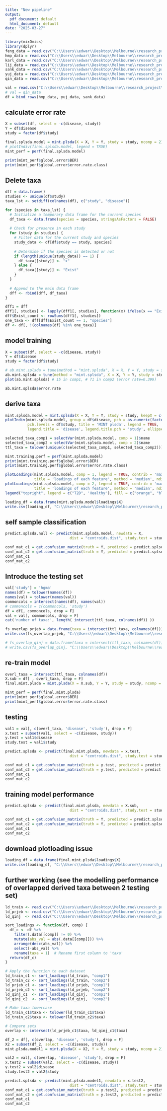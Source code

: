 ---
title: "New pipeline"
output:
  pdf_document: default
  html_document: default
date: "2025-03-27"
---

```{r setup, include=FALSE}
library(mixOmics)
library(dplyr)
feng_data = read.csv("C:\\Users\\edwar\\Desktop\\Melbourne\\research_project\\curated_metagenomics\\single_study\\feng_data_lf.csv")
hmp_data = read.csv("C:\\Users\\edwar\\Desktop\\Melbourne\\research_project\\curated_metagenomics\\single_study\\hmp_data_lf.csv")
karl_data = read.csv("C:\\Users\\edwar\\Desktop\\Melbourne\\research_project\\curated_metagenomics\\single_study\\karl_data_lf.csv")
lij_data = read.csv("C:\\Users\\edwar\\Desktop\\Melbourne\\research_project\\curated_metagenomics\\single_study\\lij_data_lf.csv")
sank_data = read.csv("C:\\Users\\edwar\\Desktop\\Melbourne\\research_project\\curated_metagenomics\\single_study\\sank_data_lf.csv")
yuj_data = read.csv("C:\\Users\\edwar\\Desktop\\Melbourne\\research_project\\curated_metagenomics\\single_study\\yuj_data_lf.csv")
qin_data = read.csv("C:\\Users\\edwar\\Desktop\\Melbourne\\research_project\\curated_metagenomics\\single_study\\qin_data_lfv1.csv")

val = read.csv("C:\\Users\\edwar\\Desktop\\Melbourne\\research_project\\HGMA_data\\BioProject_PRJEB1786_v1.csv")
# val = qin_data
df = bind_rows(hmp_data, yuj_data, sank_data)

```

## calculate error rate
```{r}
X = subset(df, select = -c(disease, study))
Y = df$disease
study = factor(df$study)

final.splsda.model = mint.plsda(X = X, Y = Y, study = study, ncomp = 2)
# plotIndiv(final.splsda.model, legend = TRUE)
mint_perf = perf(final.splsda.model)

print(mint_perf$global.error$BER)
print(mint_perf$global.error$error.rate.class)
```



## Delete taxa
```{r cars}
dff = data.frame()
studies <- unique(df$study)
taxa_lst <- setdiff(colnames(df), c("study", "disease"))

for (species in taxa_lst) {
  # Initialize a temporary data frame for the current species
  df_taxa <- data.frame(species = species, stringsAsFactors = FALSE)
  
  # Check for presence in each study
  for (study in studies) {
    # Filter data for the current study and species
    study_data <- df[df$study == study, species]
    
    # Determine if the species is detected or not
    if (length(unique(study_data)) == 1) {
      df_taxa[[study]] <- "x"
    } else {
      df_taxa[[study]] <- "Exist"
    }
  }
  
  # Append to the main data frame
  dff <- rbind(dff, df_taxa)
}

dff1 = dff
dff1[, studies] <- lapply(dff1[, studies], function(x) ifelse(x == "Exist", 1, 0))
dff$Exist_count <- rowSums(dff1[, studies])
one_taxa <- dff[dff$Exist_count == 1, "species"]
df <- df[, !(colnames(df) %in% one_taxa)]
```

## model training
```{r cars}
X = subset(df, select = -c(disease, study))
Y = df$disease
study = factor(df$study)
```

``` {r}
# ab.mint.splsda = tune(method = "mint.splsda", X = X, Y = Y, study = study, ncomp = 1, test.keepX = seq(10, ncol(X), 1), dist = "centroids.dist")  # 15
ab.mint.splsda = tune(method = "mint.splsda", X = X, Y = Y, study = study, ncomp = 2, test.keepX = seq(10, ncol(X), 1), already.tested.X = 15, dist = "centroids.dist")
plot(ab.mint.splsda) # 15 in comp1, # 71 in comp2 (error rate=0.399)
```

```{r}
ab.mint.splsda$error.rate
```



## derive taxa
```{r}
mint.splsda.model = mint.splsda(X = X, Y = Y, study = study, keepX = c(15, 71))
plotIndiv(mint.splsda.model, group = df$disease, pch = as.numeric(factor(df$study))+13,
          pch.levels = df$study, title = 'MINT plsda', legend = TRUE, 
          legend.title = 'disease', legend.title.pch = 'study', ellipse = T)

selected_taxa_comp1 = selectVar(mint.splsda.model, comp = 1)$name
selected_taxa_comp2 = selectVar(mint.splsda.model, comp = 2)$name
ttl_taxa = tolower(unique(c(selected_taxa_comp1, selected_taxa_comp2)))

mint.training.perf = perf(mint.splsda.model)
print(mint.training.perf$global.error$BER)
print(mint.training.perf$global.error$error.rate.class)

plotLoadings(mint.splsda.model, comp = 1, legend = TRUE, contrib = 'max',
             title = 'loadings of each feature', method = 'median', ndisplay = 20)
plotLoadings(mint.splsda.model, comp = 2, legend = TRUE, contrib = 'max',
             title = 'loadings of each feature', method = 'median', ndisplay = 20)
legend("topright", legend = c("T2D", 'Healthy'), fill = c("orange", "blue"))
```
```{r}
loading_df = data.frame(mint.splsda.model$loadings$X)
write.csv(loading_df, "C:\\Users\\edwar\\Desktop\\Melbourne\\research_project\\loadings_training_FS.csv", row.names = T)
```

## self sample classification
```{r}
predict.splsda.null <- predict(mint.splsda.model, newdata = X, 
                             dist = "centroids.dist", study.test = study)

conf_mat_c1 = get.confusion_matrix(truth = Y, predicted = predict.splsda.null$class$centroids.dist[, 1])
conf_mat_c2 = get.confusion_matrix(truth = Y, predicted = predict.splsda.null$class$centroids.dist[, 2])
conf_mat_c1
conf_mat_c2
```



## Introduce the testing set
```{r pressure, echo=FALSE}
val['study'] = 'hgma'
names(df) = tolower(names(df))
names(val) = tolower(names(val))
commoncols = intersect(names(df), names(val))
# commoncols = c(commoncols, 'study')
df = df[, commoncols, drop = F]
val = val[, commoncols, drop = F]
cat('number of taxa:', length( intersect(ttl_taxa, colnames(df)) ))

```

```{r}
fs_overlap_prjeb = data.frame(taxa = intersect(ttl_taxa, colnames(df)))
write.csv(fs_overlap_prjeb, "C:\\Users\\edwar\\Desktop\\Melbourne\\research_project\\fs_prjeb_overl.csv", row.names = F)

# fs_overlap_qinj = data.frame(taxa = intersect(ttl_taxa, colnames(df)))
# write.csv(fs_overlap_qinj, "C:\\Users\\edwar\\Desktop\\Melbourne\\research_project\\fs_qinj_overl.csv", row.names = F)

```


## re-train model
```{r}
overl_taxa = intersect(ttl_taxa, colnames(df))
X.sub = df[ , overl_taxa, drop = F]
final.mint.plsda = mint.plsda(X = X.sub, Y = Y, study = study, ncomp = 2)

mint_perf = perf(final.mint.plsda)
print(mint_perf$global.error$BER)
print(mint_perf$global.error$error.rate.class)
```

## testing 
```{r}
val1 = val[, c(overl_taxa, 'disease', 'study'), drop = F]
x.test = subset(val1, select = -c(disease, study))
y.test = val1$disease
study.test = val1$study

predict.splsda <- predict(final.mint.plsda, newdata = x.test, 
                             dist = "centroids.dist", study.test = study.test)

conf_mat_c1 = get.confusion_matrix(truth = y.test, predicted = predict.splsda$class$centroids.dist[, 1])
conf_mat_c2 = get.confusion_matrix(truth = y.test, predicted = predict.splsda$class$centroids.dist[, 2])
conf_mat_c1
conf_mat_c2

```

## training model performance
```{r}
predict.splsda <- predict(final.mint.plsda, newdata = X.sub, 
                             dist = "centroids.dist", study.test = study)

conf_mat_c1 = get.confusion_matrix(truth = Y, predicted = predict.splsda$class$centroids.dist[, 1])
conf_mat_c2 = get.confusion_matrix(truth = Y, predicted = predict.splsda$class$centroids.dist[, 2])
conf_mat_c1
conf_mat_c2

```



## download plotloading issue
```{r}
loading_df = data.frame(final.mint.plsda$loadings$X)
write.csv(loading_df, "C:\\Users\\edwar\\Desktop\\Melbourne\\research_project\\loadings_overlappedprjeb.csv", row.names = T)

```




## further working (see the modelling performance of overlapped derived taxa between 2 testing set)
```{r}
ld_train <- read.csv("C:\\Users\\edwar\\Desktop\\Melbourne\\research_project\\loadings_training.csv")
ld_prjeb <- read.csv("C:\\Users\\edwar\\Desktop\\Melbourne\\research_project\\loadings_overlappedprjeb.csv")
ld_qinj  <- read.csv("C:\\Users\\edwar\\Desktop\\Melbourne\\research_project\\loadings_overlappedqinj.csv")

sort_loadings <- function(df, comp) {
  df_c <- df %>% 
    filter(.data[[comp]] != 0) %>% 
    mutate(abs_val = abs(.data[[comp]])) %>%
    arrange(desc(abs_val)) %>%
    select(-abs_val) %>%
    rename(taxa = 1)  # Rename first column to 'taxa'
  return(df_c)
}

# Apply the function to each dataset
ld_train_c1 <- sort_loadings(ld_train, "comp1")
ld_train_c2 <- sort_loadings(ld_train, "comp2")
ld_prjeb_c1 <- sort_loadings(ld_prjeb, "comp1")
ld_prjeb_c2 <- sort_loadings(ld_prjeb, "comp2")
ld_qinj_c1  <- sort_loadings(ld_qinj,  "comp1")
ld_qinj_c2  <- sort_loadings(ld_qinj,  "comp2")

# Make taxa lowercase
ld_train_c1$taxa <- tolower(ld_train_c1$taxa)
ld_train_c2$taxa <- tolower(ld_train_c2$taxa)

# Compare sets
overlap <- intersect(ld_prjeb_c1$taxa, ld_qinj_c1$taxa)

df_2 = df[, c(overlap, 'disease', 'study'), drop = F]
X2 = subset(df_2, select = -c(disease, study))
mint.plsda.model1 = mint.plsda(X = X2, Y = Y, study = study, ncomp = 2)

val2 = val[, c(overlap, 'disease', 'study'), drop = F]
x.test2 = subset(val2, select = -c(disease, study))
y.test2 = val2$disease
study.test2 = val2$study

predict.splsda <- predict(mint.plsda.model1, newdata = x.test2, 
                             dist = "centroids.dist", study.test = study.test2)
conf_mat_c1 = get.confusion_matrix(truth = y.test2, predicted = predict.splsda$class$centroids.dist[, 1])
conf_mat_c2 = get.confusion_matrix(truth = y.test2, predicted = predict.splsda$class$centroids.dist[, 2])
conf_mat_c1
conf_mat_c2

```




